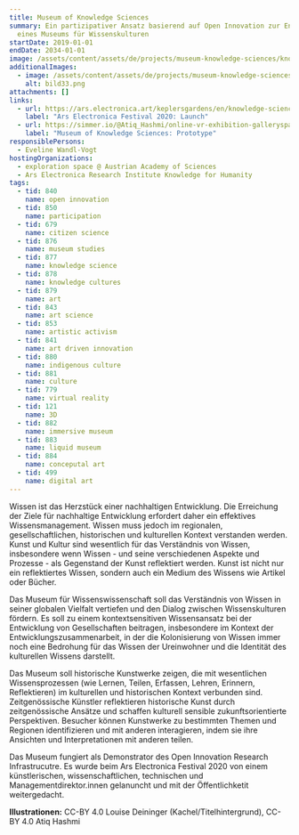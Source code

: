 ```yaml
---
title: Museum of Knowledge Sciences
summary: Ein partizipativer Ansatz basierend auf Open Innovation zur Entwicklung
  eines Museums für Wissenskulturen
startDate: 2019-01-01
endDate: 2034-01-01
image: /assets/content/assets/de/projects/museum-knowledge-sciences/knowledge_museum_the-grid_ausschnitt.png
additionalImages:
  - image: /assets/content/assets/de/projects/museum-knowledge-sciences/additionalImages/bild33.png
    alt: bild33.png
attachments: []
links:
  - url: https://ars.electronica.art/keplersgardens/en/knowledge-science/
    label: "Ars Electronica Festival 2020: Launch"
  - url: https://simmer.io/@Atiq_Hashmi/online-vr-exhibition-galleryspaceens/en/knowledge-science/
    label: "Museum of Knowledge Sciences: Prototype"
responsiblePersons:
  - Eveline Wandl-Vogt
hostingOrganizations:
  - exploration space @ Austrian Academy of Sciences
  - Ars Electronica Research Institute Knowledge for Humanity
tags:
  - tid: 840
    name: open innovation
  - tid: 850
    name: participation
  - tid: 679
    name: citizen science
  - tid: 876
    name: museum studies
  - tid: 877
    name: knowledge science
  - tid: 878
    name: knowledge cultures
  - tid: 879
    name: art
  - tid: 843
    name: art science
  - tid: 853
    name: artistic activism
  - tid: 841
    name: art driven innovation
  - tid: 880
    name: indigenous culture
  - tid: 881
    name: culture
  - tid: 779
    name: virtual reality
  - tid: 121
    name: 3D
  - tid: 882
    name: immersive museum
  - tid: 883
    name: liquid museum
  - tid: 884
    name: conceputal art
  - tid: 499
    name: digital art
---
```

Wissen ist das Herzstück einer nachhaltigen Entwicklung. Die Erreichung der Ziele für nachhaltige Entwicklung erfordert daher ein effektives Wissensmanagement. Wissen muss jedoch im regionalen, gesellschaftlichen, historischen und kulturellen Kontext verstanden werden. Kunst und Kultur sind wesentlich für das Verständnis von Wissen, insbesondere wenn Wissen - und seine verschiedenen Aspekte und Prozesse - als Gegenstand der Kunst reflektiert werden. Kunst ist nicht nur ein reflektiertes Wissen, sondern auch ein Medium des Wissens wie Artikel oder Bücher.

Das Museum für Wissenswissenschaft soll das Verständnis von Wissen in seiner globalen Vielfalt vertiefen und den Dialog zwischen Wissenskulturen fördern. Es soll zu einem kontextsensitiven Wissensansatz bei der Entwicklung von Gesellschaften beitragen, insbesondere im Kontext der Entwicklungszusammenarbeit, in der die Kolonisierung von Wissen immer noch eine Bedrohung für das Wissen der Ureinwohner und die Identität des kulturellen Wissens darstellt.

Das Museum soll historische Kunstwerke zeigen, die mit wesentlichen Wissensprozessen (wie Lernen, Teilen, Erfassen, Lehren, Erinnern, Reflektieren) im kulturellen und historischen Kontext verbunden sind. Zeitgenössische Künstler reflektieren historische Kunst durch zeitgenössische Ansätze und schaffen kulturell sensible zukunftsorientierte Perspektiven. Besucher können Kunstwerke zu bestimmten Themen und Regionen identifizieren und mit anderen interagieren, indem sie ihre Ansichten und Interpretationen mit anderen teilen.

Das Museum fungiert als Demonstrator des Open Innovation Research Infrastrucutre. Es wurde beim Ars Electronica Festival 2020 von einem künstlerischen, wissenschaftlichen, technischen und Managementdirektor.innen gelanuncht und mit der Öffentlichketit weitergedacht.

**Illustrationen:** CC-BY 4.0 Louise Deininger (Kachel/Titelhintergrund), CC-BY 4.0 Atiq Hashmi
